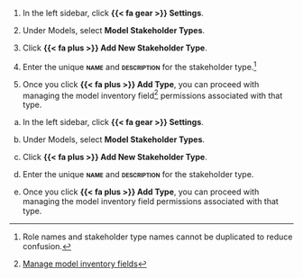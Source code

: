 
:::: {.content-visible unless-format="revealjs"}
1. In the left sidebar, click **{{< fa gear >}} Settings**. 

1. Under Models, select **Model Stakeholder Types**.

1. Click **{{< fa plus >}} Add New Stakeholder Type**. 

1. Enter the unique **[name]{.smallcaps}** and **[description]{.smallcaps}** for the stakeholder type.^[Role names and stakeholder type names cannot be duplicated to reduce confusion.]

1. Once you click **{{< fa plus >}} Add Type**, you can proceed with managing the model inventory field^[[Manage model inventory fields](/guide/model-inventory/manage-model-inventory-fields.qmd)] permissions associated with that type.

::::

:::: {.content-hidden unless-format="revealjs"}
a. In the left sidebar, click **{{< fa gear >}} Settings**.

a. Under Models, select **Model Stakeholder Types**.

a. Click **{{< fa plus >}} Add New Stakeholder Type**.

a. Enter the unique **[name]{.smallcaps}** and **[description]{.smallcaps}** for the stakeholder type.

a. Once you click **{{< fa plus >}} Add Type**, you can proceed with managing the model inventory field permissions associated with that type.

::::